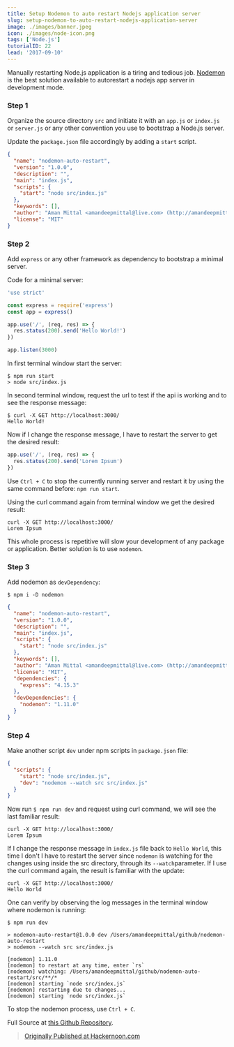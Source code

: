 ```yaml
---
title: Setup Nodemon to auto restart Nodejs application server
slug: setup-nodemon-to-auto-restart-nodejs-application-server
image: ./images/banner.jpeg
icon: ./images/node-icon.png
tags: ['Node.js']
tutorialID: 22
lead: '2017-09-10'
---
```


Manually restarting Node.js application is a tiring and tedious job. [Nodemon](https://www.npmjs.com/package/nodemon) is the best solution available to autorestart a nodejs app server in development mode.

### Step 1

Organize the source directory `src` and initiate it with an `app.js` or `index.js` or `server.js` or any other convention you use to bootstrap a Node.js server.

Update the `package.json` file accordingly by adding a `start` script.

```json
{
  "name": "nodemon-auto-restart",
  "version": "1.0.0",
  "description": "",
  "main": "index.js",
  "scripts": {
    "start": "node src/index.js"
  },
  "keywords": [],
  "author": "Aman Mittal <amandeepmittal@live.com> (http://amandeepmittal.github.io/)",
  "license": "MIT"
}
```

### Step 2

Add `express` or any other framework as dependency to bootstrap a minimal server.

Code for a minimal server:

```js
'use strict'

const express = require('express')
const app = express()

app.use('/', (req, res) => {
  res.status(200).send('Hello World!')
})

app.listen(3000)
```

In first terminal window start the server:

```shell
$ npm run start
> node src/index.js
```

In second terminal window, request the url to test if the api is working and to see the response message:

```shell
$ curl -X GET http://localhost:3000/
Hello World!
```

Now if I change the response message, I have to restart the server to get the desired result:

```js
app.use('/', (req, res) => {
  res.status(200).send('Lorem Ipsum')
})
```

Use `Ctrl + C` to stop the currently running server and restart it by using the same command before: `npm run start`.

Using the curl command again from terminal window we get the desired result:

```shell
curl -X GET http://localhost:3000/
Lorem Ipsum
```

This whole process is repetitive will slow your development of any package or application. Better solution is to use `nodemon`.

### Step 3

Add nodemon as `devDependency`:

```shell
$ npm i -D nodemon
```

```json
{
  "name": "nodemon-auto-restart",
  "version": "1.0.0",
  "description": "",
  "main": "index.js",
  "scripts": {
    "start": "node src/index.js"
  },
  "keywords": [],
  "author": "Aman Mittal <amandeepmittal@live.com> (http://amandeepmittal.github.io/)",
  "license": "MIT",
  "dependencies": {
    "express": "4.15.3"
  },
  "devDependencies": {
    "nodemon": "1.11.0"
  }
}
```

### Step 4

Make another script `dev` under npm scripts in `package.json` file:

```json
{
  "scripts": {
    "start": "node src/index.js",
    "dev": "nodemon --watch src src/index.js"
  }
}
```

Now run `$ npm run dev` and request using curl command, we will see the last familiar result:

```shell
curl -X GET http://localhost:3000/
Lorem Ipsum
```

If I change the response message in `index.js` file back to `Hello World`, this time I don't I have to restart the server since `nodemon` is watching for the changes using inside the src directory, through its `--watch`parameter. If I use the curl command again, the result is familiar with the update:

```shell
curl -X GET http://localhost:3000/
Hello World
```

One can verify by observing the log messages in the terminal window where nodemon is running:

```shell
$ npm run dev

> nodemon-auto-restart@1.0.0 dev /Users/amandeepmittal/github/nodemon-auto-restart
> nodemon --watch src src/index.js

[nodemon] 1.11.0
[nodemon] to restart at any time, enter `rs`
[nodemon] watching: /Users/amandeepmittal/github/nodemon-auto-restart/src/**/*
[nodemon] starting `node src/index.js`
[nodemon] restarting due to changes...
[nodemon] starting `node src/index.js`
```

To stop the nodemon process, use `Ctrl + C`.

Full Source at [this Github Repository](https://github.com/amandeepmittal/nodemon-auto-restart).

> [Originally Published at Hackernoon.com](https://medium.com/hackernoon/setup-nodemon-to-auto-restart-nodejs-application-server-8d8993b7dfd9)
